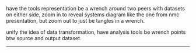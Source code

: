 have the tools representation be a wrench around two peers with datasets on either side, zoom in to reveal systems diagram like the one from nmc presentation, but zoom out to just be tangles in a wrench. 

unify the idea of data transformation, have analysis tools be wrench points btw source and output dataset.

---